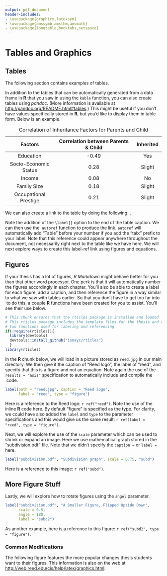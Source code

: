 ```yaml
---
output: pdf_document
header-includes: 
- \usepackage{graphicx,latexsym}
- \usepackage{amssymb,amsthm,amsmath}
- \usepackage{longtable,booktabs,setspace}
---
```


# Tables and Graphics

## Tables

The following section contains examples of tables.  

In addition to the tables that can be automatically generated from a data frame in **R** that you saw in [](#rmd-basics) using the `kable` function, you can also create tables using _pandoc_. (More information is available at <http://pandoc.org/README.html#tables>.)  This might be useful if you don't have values specifically stored in **R**, but you'd like to display them in table form.  Below is an example.

----------------------------------------------------------------------------------
  Factors                    Correlation between Parents & Child      Inherited
------------------------- ----------------------------------------- --------------
  Education                                -0.49                         Yes
  
  Socio-Economic Status                     0.28                        Slight   
  
  Income                                    0.08                          No
  
  Family Size                               0.18                        Slight
  
  Occupational Prestige                     0.21                        Slight
------------------------- ----------------------------------------- --------------
Table: Correlation of Inheritance Factors for Parents and Child \label{tab:inher_table}

We can also create a link to the table by doing the following:  \autoref{tab:inher_table}.

Note the addition of the `\label{}` option to the end of the table caption.  We can then use the \LaTeX\ `autoref` function to produce the link. `autoref` will automatically add "Table" before your number if you add the "tab:" prefix to your label. Note that this reference could appear anywhere throughout the document, not necessarily right next to the table like we have here.  We will next explore ways to create this label-ref link using figures and equations.

\clearpage

<!-- clearpage ends the page, and also dumps out all floats.
  Floats are things like tables and figures. -->


## Figures

If your thesis has a lot of figures, _R Markdown_ might behave better for you than that other word processor.  One perk is that it will automatically number the figures accordingly in each chapter.  You'll also be able to create a label for each figure, add a caption, and then reference the figure in a way similar to what we saw with tables earlier.  So that you don't have to get too far into \LaTeX\ to do this, a couple **R** functions have been created for you to assist.  You'll see their use below.

<!--

One thing that may be annoying is the way _R Markdown_ handles "floats" like tables and figures (it's really \LaTeX's fault). \LaTeX\ will try to find the best place to put your object based on the text around it and until you're really, truly done writing you should just leave it where it lies. There are some optional arguments to the figure and table environments to specify where you want it to appear; see the comments in the first figure.

If you need a graphic or tabular material to be part of the text, you can just put it inline. If you need it to appear in the list of figures or tables, it should be placed in the floating environment.

Below we have put a few examples of figures. For more help using graphics and the float environment, see our online documentation.
-->

```r
# This chunk ensures that the rticles package is installed and loaded
# This rticles package includes the template files for the thesis and also
# two functions used for labeling and referencing
if(!require(rticles)){
  library(devtools)
  devtools::install_github("ismayc/rticles")
  }
library(rticles)
```

In the **R** chunk below, we will load in a picture stored as `reed.jpg` in our main directory.  We then give it the caption of "Reed logo", the label of "reed", and specify that this is a figure and not an equation.  Note again the use of the `results = "asis"` specification to automatically include and compile the \LaTeX\ code.

```r
label(path = "reed.jpg", caption = "Reed logo", 
      label = "reed", type = "figure")
```

Here is a reference to the Reed logo: `r ref("reed")`.  Note the use of the inline **R** code here.  By default "figure" is specified as the type.  For clarity, we could have also added the `label` and `type` to the parameter specifications and this would give us the same result: `r ref(label = "reed", type = "figure")`.

\clearpage 

<!-- starts a new page and stops trying to place floats such as tables and figures -->

Next, we will explore the use of the `scale` parameter which can be used to shrink or expand an image.  Here we use mathematical graph stored in the "subdivision.pdf" file.  Note that we didn't specify the `caption =` or `label =` here.

```r
label("subdivision.pdf", "Subdivision graph", scale = 0.75, "subd")
```

Here is a reference to this image: `r ref("subd")`.

## More Figure Stuff

Lastly, we will explore how to rotate figures using the `angel` parameter.

```r
label("subdivision.pdf", "A Smaller Figure, Flipped Upside Down", 
      scale = 0.5,
      angle = 180,
      label = "subd2")
```

As another example, here is a reference to this figure: `r ref("subd2", type = "figure")`.

### Common Modifications

The following figure features the more popular changes thesis students want to their figures. This information is also on the web at <http://web.reed.edu/cis/help/latex/graphics.html>.
      
<!-- \renewcommand{\thefigure}{0.\arabic{figure}} 	 Renumbers the figure to the type 0.x 
\addtocounter{figure}{4} 						 starts the figure numbering at 4 -->
    
\begin{figure}[htbp]
    \begin{center}
        \includegraphics[scale=0.5]{subdivision}
    \caption[Subdivision of arc segments]{\footnotesize{Subdivision of arc segments. You can see that $ p_3 = p_6^\prime$.}} %the special ToC caption is in square brackets. The \footnotesize makes the figure caption smaller
    \label{barplot}
    \end{center}
\end{figure}

